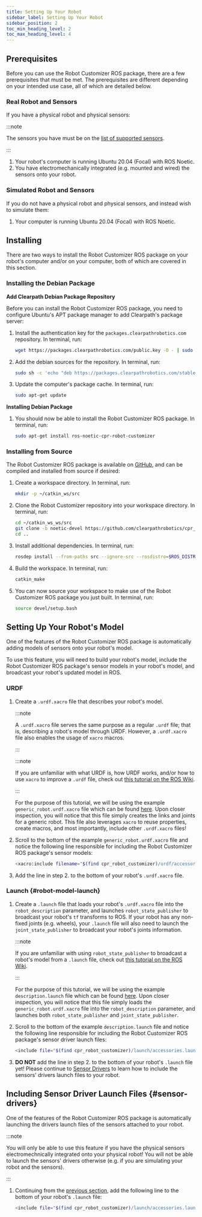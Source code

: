 ```yaml
---
title: Setting Up Your Robot
sidebar_label: Setting Up Your Robot
sidebar_position: 2
toc_min_heading_level: 2
toc_max_heading_level: 4
---
```


## Prerequisites

Before you can use the Robot Customizer ROS package, there are a few
prerequisites that must be met. The prerequisites are different
depending on your intended use case, all of which are detailed below.

### Real Robot and Sensors

If you have a physical robot and physical sensors:

:::note

The sensors you have must be on the [list of supported sensors](./overview#supported-sensor-envars).

:::

1.  Your robot's computer is running Ubuntu 20.04 (Focal) with ROS
    Noetic.
2.  You have electromechanically integrated (e.g. mounted and wired) the
    sensors onto your robot.

### Simulated Robot and Sensors

If you do not have a physical robot and physical sensors, and instead
wish to simulate them:

1.  Your computer is running Ubuntu 20.04 (Focal) with ROS Noetic.

## Installing

There are two ways to install the Robot Customizer ROS package on your
robot's computer and/or on your computer, both of which are covered in
this section.

### Installing the Debian Package

**Add Clearpath Debian Package Repository**

Before you can install the Robot Customizer ROS package, you need to
configure Ubuntu's APT package manager to add Clearpath's package
server:

1.  Install the authentication key for the
    `packages.clearpathrobotics.com` repository. In terminal, run:

    ```bash
    wget https://packages.clearpathrobotics.com/public.key -O - | sudo apt-key add -
    ```

2.  Add the debian sources for the repository. In terminal, run:

    ```bash
    sudo sh -c 'echo "deb https://packages.clearpathrobotics.com/stable/ubuntu $(lsb_release -cs) main" > /etc/apt/sources.list.d/clearpath-latest.list'
    ```

3.  Update the computer's package cache. In terminal, run:

    ```bash
    sudo apt-get update
    ```

**Installing Debian Package**

1.  You should now be able to install the Robot Customizer ROS package.
    In terminal, run:

    ```bash
    sudo apt-get install ros-noetic-cpr-robot-customizer
    ```

### Installing from Source

The Robot Customizer ROS package is available on
[GitHub](https://github.com/clearpathrobotics/cpr_robot_customizer), and
can be compiled and installed from source if desired:

1.  Create a workspace directory. In terminal, run:

    ```bash
    mkdir -p ~/catkin_ws/src
    ```

2.  Clone the Robot Customizer repository into your workspace directory.
    In terminal, run:

    ```bash
    cd ~/catkin_ws_ws/src
    git clone -b noetic-devel https://github.com/clearpathrobotics/cpr_robot_customizer
    cd ..
    ```

3.  Install additional dependencies. In terminal, run:

    ```bash
    rosdep install --from-paths src --ignore-src --rosdistro=$ROS_DISTRO -r -y
    ```

4.  Build the workspace. In terminal, run:

    ```bash
    catkin_make
    ```

5.  You can now source your workspace to make use of the Robot
    Customizer ROS package you just built. In terminal, run:

    ```bash
    source devel/setup.bash
    ```

## Setting Up Your Robot's Model

One of the features of the Robot Customizer ROS package is automatically
adding models of sensors onto your robot's model.

To use this feature, you will need to build your robot's model, include
the Robot Customizer ROS package's sensor models in your robot's
model, and broadcast your robot's updated model in ROS.

### URDF

1.  Create a `.urdf.xacro` file that describes your robot's model.

    :::note

    A `.urdf.xacro` file serves the same purpose as a regular `.urdf` file;
    that is, describing a robot's model through URDF. However, a
    `.urdf.xacro` file also enables the usage of `xacro` macros.

    :::

    :::note

    If you are unfamiliar with what URDF is, how URDF works, and/or how to
    use `xacro` to improve a `.urdf` file, check out [this tutorial on the
    ROS Wiki](http://wiki.ros.org/urdf/Tutorials).

    :::

    For the purpose of this tutorial, we will be using the example
    `generic_robot.urdf.xacro` file which can be found
    [here](https://github.com/clearpathrobotics/cpr_robot_customizer/blob/noetic-devel/example/generic_robot.urdf.xacro).
    Upon closer inspection, you will notice that this file simply creates
    the links and joints for a generic robot. This file also leverages
    `xacro` to reuse properties, create macros, and most importantly,
    include other `.urdf.xacro` files!

2.  Scroll to the bottom of the example `generic_robot.urdf.xacro` file
    and notice the following line responsible for including the Robot
    Customizer ROS package's sensor models:

    ```bash
    <xacro:include filename="$(find cpr_robot_customizer)/urdf/accessories.urdf.xacro" />
    ```

3.  Add the line in step 2. to the bottom of your robot's `.urdf.xacro`
    file.

### Launch {#robot-model-launch}

1.  Create a `.launch` file that loads your robot's `.urdf.xacro` file
    into the `robot_description` parameter, and launches
    `robot_state_publisher` to broadcast your robot's `tf` transforms
    to ROS. If your robot has any non-fixed joints (e.g. wheels), your
    `.launch` file will also need to launch the `joint_state_publisher`
    to broadcast your robot's joints information.

    :::note

    If you are unfamiliar with using `robot_state_publisher` to broadcast a
    robot's model from a `.launch` file, check out
    [this tutorial on the ROS Wiki](http://wiki.ros.org/robot_state_publisher/Tutorials/Using%20the%20robot%20state%20publisher%20on%20your%20own%20robot).

    :::

    For the purpose of this tutorial, we will be using the example
    `description.launch` file which can be found
    [here](https://github.com/clearpathrobotics/cpr_robot_customizer/blob/noetic-devel/example/description.launch).
    Upon closer inspection, you will notice that this file simply loads the
    `generic_robot.urdf.xacro` file into the `robot_description` parameter,
    and launches both `robot_state_publisher` and `joint_state_publisher`.

2.  Scroll to the bottom of the example `description.launch` file and
    notice the following line responsible for including the Robot
    Customizer ROS package's sensor driver launch files:

    ```bash
    <include file="$(find cpr_robot_customizer)/launch/accessories.launch"/>
    ```

3.  **DO NOT** add the line in step 2. to the bottom of your robot's
    `.launch` file yet! Please continue to [Sensor Drivers](#sensor-drivers) to
    learn how to include the sensors' drivers launch files to your
    robot.

## Including Sensor Driver Launch Files {#sensor-drivers}

One of the features of the Robot Customizer ROS package is automatically
launching the drivers launch files of the sensors attached to your
robot.

:::note

You will only be able to use this feature if you have the physical
sensors electromechnically integrated onto your physical robot! You will
not be able to launch the sensors' drivers otherwise (e.g. if you are
simulating your robot and the sensors).

:::

1.  Continuing from the [previous section](#robot-model-launch), add
    the following line to the bottom of your robot's `.launch` file:

    ```bash
    <include file="$(find cpr_robot_customizer)/launch/accessories.launch"/>
    ```

